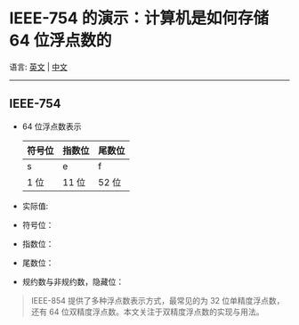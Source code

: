 # IEEE-754 的演示：计算机是如何存储 64 位浮点数的

语言: [英文]() | [中文]()

---

<ConvNumber />

## IEEE-754

- 64 位浮点数表示

  | 符号位 | 指数位 | 尾数位 |
  | ------ | ------ | ------ |
  | s      | e      | f      |
  | 1 位   | 11 位  | 52 位  |

- 实际值:
- 符号位：
- 指数位：
- 尾数位：
- 规约数与非规约数，隐藏位：

> IEEE-854 提供了多种浮点数表示方式，最常见的为 32 位单精度浮点数，还有 64 位双精度浮点数。本文关注于双精度浮点数的实现与用法。
